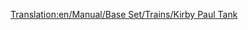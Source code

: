 [[Translation:en/Manual/Base Set/Trains/Kirby Paul Tank]]
{{es/Manual/Base Set/Trains/Trenes|Imagen=[[File:en/Manual/Base Set/Trains/Kirbypaultank.png]]
|Precio= 16.462€ (8,203£)
|Velocidad=64 kph (40 mph)
|Peso=47 t
|Potencia=300 hp (223 kW)
|Coste-anual=£820 ($1.640)
|Diseño=1925
|Duración=15
|Capacidad=N/A
|Descripción=The Kirby-Paul Tank is among the engines available when the game starts. It's cheap and has very low speed and power. Upgrade away from these as soon as time and money permit it.
|Vida-real=Collett Pannier Tank, most specifically, the [http://en.wikipedia.org/wiki/GWR_5700_Class GWR 5700 Class].
}}